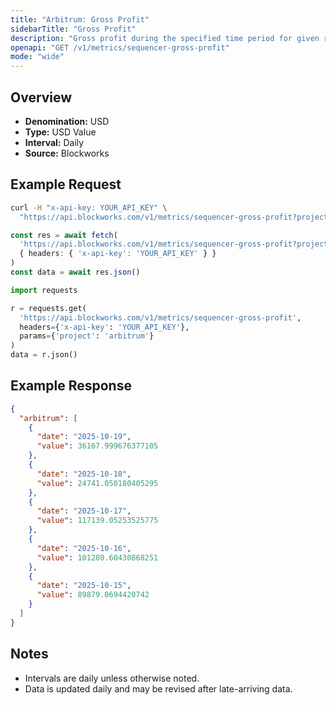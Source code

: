 ```yaml
---
title: "Arbitrum: Gross Profit"
sidebarTitle: "Gross Profit"
description: "Gross profit during the specified time period for given rollup."
openapi: "GET /v1/metrics/sequencer-gross-profit"
mode: "wide"
---
```


## Overview

- **Denomination:** USD
- **Type:** USD Value
- **Interval:** Daily
- **Source:** Blockworks

## Example Request

<CodeGroup>

```bash cURL
curl -H "x-api-key: YOUR_API_KEY" \
  "https://api.blockworks.com/v1/metrics/sequencer-gross-profit?project=arbitrum"
```

```typescript TypeScript
const res = await fetch(
  'https://api.blockworks.com/v1/metrics/sequencer-gross-profit?project=arbitrum',
  { headers: { 'x-api-key': 'YOUR_API_KEY' } }
)
const data = await res.json()
```

```python Python
import requests

r = requests.get(
  'https://api.blockworks.com/v1/metrics/sequencer-gross-profit',
  headers={'x-api-key': 'YOUR_API_KEY'},
  params={'project': 'arbitrum'}
)
data = r.json()
```

</CodeGroup>

## Example Response

```json
{
  "arbitrum": [
    {
      "date": "2025-10-19",
      "value": 36167.999676377105
    },
    {
      "date": "2025-10-18",
      "value": 24741.050180405295
    },
    {
      "date": "2025-10-17",
      "value": 117139.05253525775
    },
    {
      "date": "2025-10-16",
      "value": 101280.60430868251
    },
    {
      "date": "2025-10-15",
      "value": 89879.0694420742
    }
  ]
}
```

## Notes
- Intervals are daily unless otherwise noted.
- Data is updated daily and may be revised after late-arriving data.